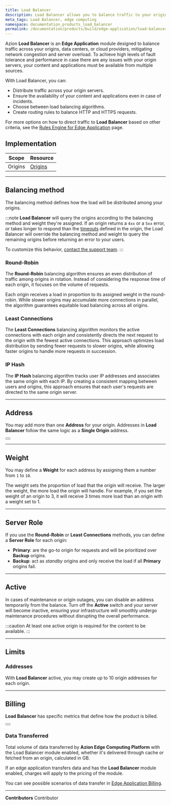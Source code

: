 ```yaml
---
title: Load Balancer
description: Load Balancer allows you to balance traffic to your origin data centers or cloud providers to avoid network congestion and overloading your servers.
meta_tags: Load Balancer, edge computing
namespace: documentation_products_load_balancer
permalink: /documentation/products/build/edge-application/load-balancer/
---
```


Azion **Load Balancer** is an **Edge Application** module designed to balance traffic across your origins, data centers, or cloud providers, mitigating network congestion and server overload. To achieve high levels of fault tolerance and performance in case there are any issues with your origin servers, your content and applications must be available from multiple sources.

With Load Balancer, you can:

- Distribute traffic across your origin servers.
- Ensure the availability of your content and applications even in case of incidents.
- Choose between load balancing algorithms.
- Create routing rules to balance HTTP and HTTPS requests.

For more options on how to direct traffic to **Load Balancer** based on other criteria, see the [Rules Engine for Edge Application](/en/documentation/products/build/edge-application/rules-engine/) page.

## Implementation

| Scope | Resource |
| --- | --- |
| Origins | [Origins](/en/documentation/products/build/edge-application/origins/) |

---

## Balancing method

The balancing method defines how the load will be distributed among your origins.

:::note
**Load Balancer** will query the origins according to the balancing method and weight they're assigned. If an origin returns a `4xx` or a `5xx` error, or takes longer to respond than the [timeouts](/en/documentation/products/build/edge-application/origins/#timeouts) defined in the origin, the Load Balancer will override the balancing method and weight to query the remaining origins before returning an error to your users.

To customize this behavior, [contact the support team](https://tickets.azion.com/).
:::

### Round-Robin

The **Round-Robin** balancing algorithm ensures an even distribution of traffic among origins in rotation. Instead of considering the response time of each origin, it focuses on the volume of requests.

Each origin receives a load in proportion to its assigned weight in the round-robin. While slower origins may accumulate more connections in parallel, the algorithm guarantees equitable load balancing across all origins.

### Least Connections

The **Least Connections** balancing algorithm monitors the active connections with each origin and consistently directs the next request to the origin with the fewest active connections. This approach optimizes load distribution by sending fewer requests to slower origins, while allowing faster origins to handle more requests in succession.

### IP Hash

The **IP Hash** balancing algorithm tracks user IP addresses and associates the same origin with each IP. By creating a consistent mapping between users and origins, this approach ensures that each user's requests are directed to the same origin server.

---

## Address

You may add more than one **Address** for your origin. Addresses in **Load Balancer** follow the same logic as a **Single Origin** address.

<Button href="/en/documentation/products/build/edge-application/origins/#address" text="Learn more about origin addresses"></Button>

---

## Weight

You may define a **Weight** for each address by assigning them a number from `1` to `10`.

The weight sets the proportion of load that the origin will receive. The larger the weight, the more load the origin will handle. For example, if you set the weight of an origin to 3, it will receive 3 times more load than an origin with a weight set to 1.

---

## Server Role

If you use the **Round-Robin** or **Least Connections** methods, you can define a **Server Role** for each origin:

- **Primary**: are the go-to origin for requests and will be prioritized over **Backup** origins.
- **Backup**: act as *standby* origins and only receive the load if all **Primary** origins fail.

---

## Active

In cases of maintenance or origin outages, you can disable an address temporarily from the balance. Turn off the **Active** switch and your server will become inactive, ensuring your infrastructure will smoothly undergo maintenance procedures without disrupting the overall performance.

:::caution
At least one active origin is required for the content to be available.
:::

---

## Limits

### Addresses

With **Load Balancer** active, you may create up to 10 origin addresses for each origin.


---

## Billing

**Load Balancer** has specific metrics that define how the product is billed.

<Button href="https://www.azion.com/en/pricing/#LoadBalancer" text="see pricing"></Button>

### Data Transferred

Total volume of data transferred by **Azion Edge Computing Platform** with the Load Balancer module enabled, whether it's delivered through cache or fetched from an origin, calculated in GB.

If an edge application transfers data and has the **Load Balancer** module enabled, charges will apply to the pricing of the module.

You can see possible scenarios of data transfer in [Edge Application Billing](/en/documentation/products/build/edge-application/#billing).


---


**Contributors** <ContributorList>Contributor</ContributorList>
